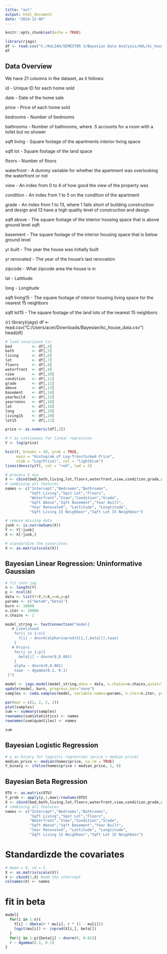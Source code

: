 ---
title: "aol"
output: html_document
date: "2024-12-06"
---

```{r setup, include=FALSE}
knitr::opts_chunk$set(echo = TRUE)
```

```{r}
library(rjags)
df <- read.csv("C:/KULIAH/SEMESTER 3/Bayesian Data Analysis/AOL/kc_house_data.csv")
df
```

## Data Overview
We have 21 columns in the dataset, as it follows: 

id - Unique ID for each home sold 

date - Date of the home sale 

price - Price of each home sold 

bedrooms - Number of bedrooms 

bathrooms -  Number of bathrooms, where .5 accounts for a room with a toilet but no shower 

sqft living - Square footage of the apartments interior living space 

sqft lot -  Square footage of the land space 

floors -  Number of floors 

waterfront - A dummy variable for whether the apartment was overlooking the waterfront or not 

view -  An index from 0 to 4 of how good the view of the property was 

condition -  An index from 1 to 5 on the condition of the apartment

grade - An index from 1 to 13, where 1 falls short of building construction and design and 13 have a high quality level of construction and design

sqft above - The square footage of the interior housing space that is above ground level sqft 

basement - The square footage of the interior housing space that is below ground level 

yr built - The year the house was initially built 

yr renovated - The year of the house's last renovation 

zipcode - What zipcode area the house is in 

lat - Lattitude 

long - Longitude 

sqft living15 - The square footage of interior housing living space for the nearest 15 neighbors 

sqft lot15 - The square footage of the land lots of the nearest 15 neighbors

{r}
library(rjags)
df <- read.csv("C:/Users/acer/Downloads/Bayesian/kc_house_data.csv")
head(df)


```{r}
# load covariance (x)
bed         <- df[,4]
bath        <- df[,5]
living      <- df[,6]
lot         <- df[,7]
floors      <- df[,8]
waterfront  <- df[,9]
view        <- df[,10]
condition   <- df[,11]
grade       <- df[,12]
above       <- df[,13]
basement    <- df[,14]
yearbuild   <- df[,15]
yearrenov   <- df[,16]
lat         <- df[,18]
long        <- df[,19]
living15    <- df[,20]
lot15       <- df[,21]

price <- as.numeric(df[,3])
```

```{r}
# Y as continuous for linear regression
Y <- log(price)
```


```{r}
hist(Y, breaks = 30, prob = TRUE, 
     main = "Histogram of Log-Transformed Price", 
     xlab = "Log(Price)", col = "lightblue")
lines(density(Y), col = "red", lwd = 2)
```

```{r}
# process X nya
X <- cbind(bed,bath,living,lot,floors,waterfront,view,condition,grade,above,basement,yearbuild,yearrenov,lat,long,living15,lot15) 
# combining all features
names <- c("Intercept","Bedrooms","Bathrooms",
           "Sqft Living","Sqvt Lot","Floors",
           "Waterfront","View","Condition","Grade",
           "Sqft Above","Sqft Basement","Year Built",
           "Year Renovated", "Lattitude", "Longtitude",
           "Sqft Living 15 Neighboor","Sqft Lot 15 Neighboor")
```

```{r}
# remove missing data
junk <- is.na(rowSums(X))
Y <- Y[!junk]
X <- X[!junk,]
```

```{r}
# standardize the covariates
X <- as.matrix(scale(X))
```

## Bayesian Linear Regression: Uninformative Gaussian
```{r}
# fit into jag
n <- length(Y)
p <- ncol(X) 
data <- list(Y=Y,X=X,n=n,p=p)
params <- c("beta0","beta1") 
burn <- 10000
n.iter <- 20000
n.chains <- 1 
```

```{r}
model_string <- textConnection("model{
   # Likelihood
    for(i in 1:n){
      Y[i] ~ dnorm(alpha+inprod(X[i,],beta[]),taue)
    }
   # Priors
    for(j in 1:p){
      beta[j] ~ dnorm(0,0.001)
    }
    alpha ~ dnorm(0,0.001)
    taue  ~ dgamma(0.1, 0.1)
 }")
```

```{r}
model <- jags.model(model_string,data = data, n.chains=n.chains,quiet=TRUE)
update(model, burn, progress.bar="none")
samples <- coda.samples(model, variable.names=params, n.iter=n.iter, progress.bar="none")
```

```{r}
par(mar = c(2, 2, 2, 2))
plot(samples)
sum <- summary(samples)
rownames(sum$statistics) <- names
rownames(sum$quantiles) <- names
```

```{r}
sum
```


## Bayesian Logistic Regression
```{r}
# y as binary for logistic regression (price > median price)
median_price <- median(homes$price, na.rm = TRUE)
Y_binary <- ifelse(homes$price > median_price, 1, 0)
```


## Bayesian Beta Regression
```{r}
OTU <- as.matrix(OTU)
Y_prob <- apply(y,1,max)/rowSums(OTU)
X <- cbind(bed,bath,living,lot,floors,waterfront,view,condition,grade,above,basement,yearbuild,yearrenov,lat,long,living15,lot15) 
# combining all features
names <- c("Intercept","Bedrooms","Bathrooms",
           "Sqft Living","Sqvt Lot","Floors",
           "Waterfront","View","Condition","Grade",
           "Sqft Above","Sqft Basement","Year Built",
           "Year Renovated", "Lattitude", "Longtitude",
           "Sqft Living 15 Neighboor","Sqft Lot 15 Neighboor")
```

# Standardizde the covariates  
```{r}
# mean = 0, sd = 1 
X <- as.matrix(scale(X))
X <- cbind(1,X) #add the intercept
colnames(X) <- names
```


# fit in beta 
```{r}
model{
  for(i in 1:n){
    Y[i] ~ dbeta(r * mu[i], r * (1 - mu[i]))
    logit(mu[i]) <- inprod(X[i,], beta[])
  }
  for(j in 1:p){beta[j] ~ dnorm(0, 0.01)}
  r ~ dgamma(0.1, 0.1)
}

```

